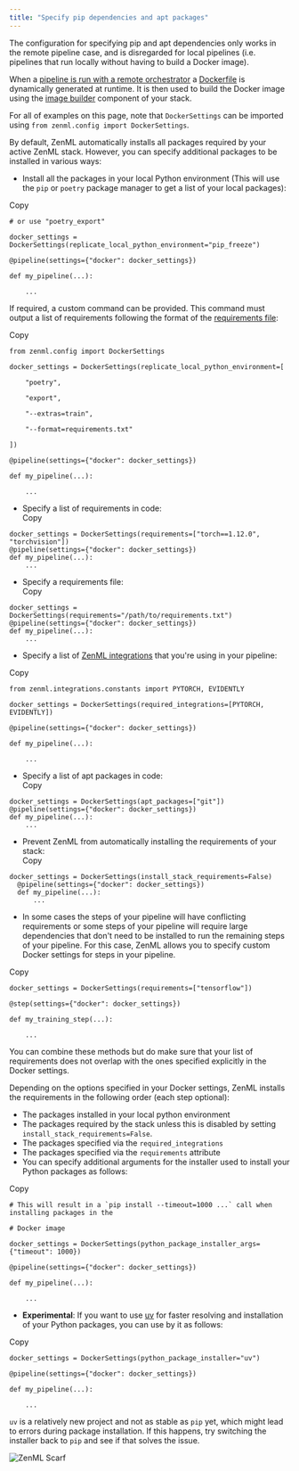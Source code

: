```yaml
---
title: "Specify pip dependencies and apt packages"
---
```


The configuration for specifying pip and apt dependencies only works in the remote pipeline case, and is disregarded for local pipelines (i.e. pipelines that run locally without having to build a Docker image).

When a [pipeline is run with a remote orchestrator](/how-to/configure-python-environments) a [Dockerfile](https://docs.docker.com/engine/reference/builder/) is dynamically generated at runtime. It is then used to build the Docker image using the [image builder](/how-to/configure-python-environments#-configure-python-environments) component of your stack.

For all of examples on this page, note that `DockerSettings` can be imported using `from zenml.config import DockerSettings`.

By default, ZenML automatically installs all packages required by your active ZenML stack. However, you can specify additional packages to be installed in various ways:

* Install all the packages in your local Python environment (This will use the `pip` or `poetry` package manager to get a list of your local packages):

Copy

```
# or use "poetry_export"

docker_settings = DockerSettings(replicate_local_python_environment="pip_freeze")

@pipeline(settings={"docker": docker_settings})

def my_pipeline(...):

    ...
```

If required, a custom command can be provided. This command must output a list of requirements following the format of the [requirements file](https://pip.pypa.io/en/stable/reference/requirements-file-format/):

Copy

```
from zenml.config import DockerSettings

docker_settings = DockerSettings(replicate_local_python_environment=[

    "poetry",

    "export",

    "--extras=train",

    "--format=requirements.txt"

])

@pipeline(settings={"docker": docker_settings})

def my_pipeline(...):

    ...
```

* Specify a list of requirements in code:  
Copy  
```  
docker_settings = DockerSettings(requirements=["torch==1.12.0", "torchvision"])  
@pipeline(settings={"docker": docker_settings})  
def my_pipeline(...):  
    ...  
```
* Specify a requirements file:  
Copy  
```  
docker_settings = DockerSettings(requirements="/path/to/requirements.txt")  
@pipeline(settings={"docker": docker_settings})  
def my_pipeline(...):  
    ...  
```
* Specify a list of [ZenML integrations](/stack-components/component-guide) that you're using in your pipeline:

Copy

```
from zenml.integrations.constants import PYTORCH, EVIDENTLY

docker_settings = DockerSettings(required_integrations=[PYTORCH, EVIDENTLY])

@pipeline(settings={"docker": docker_settings})

def my_pipeline(...):

    ...
```

* Specify a list of apt packages in code:  
Copy  
```  
docker_settings = DockerSettings(apt_packages=["git"])  
@pipeline(settings={"docker": docker_settings})  
def my_pipeline(...):  
    ...  
```
* Prevent ZenML from automatically installing the requirements of your stack:  
Copy  
```  
docker_settings = DockerSettings(install_stack_requirements=False)  
  @pipeline(settings={"docker": docker_settings})  
  def my_pipeline(...):  
      ...  
```
* In some cases the steps of your pipeline will have conflicting requirements or some steps of your pipeline will require large dependencies that don't need to be installed to run the remaining steps of your pipeline. For this case, ZenML allows you to specify custom Docker settings for steps in your pipeline.

Copy

```
docker_settings = DockerSettings(requirements=["tensorflow"])

@step(settings={"docker": docker_settings})

def my_training_step(...):

    ...
```

You can combine these methods but do make sure that your list of requirements does not overlap with the ones specified explicitly in the Docker settings.

Depending on the options specified in your Docker settings, ZenML installs the requirements in the following order (each step optional):

* The packages installed in your local python environment
* The packages required by the stack unless this is disabled by setting `install_stack_requirements=False`.
* The packages specified via the `required_integrations`
* The packages specified via the `requirements` attribute
* You can specify additional arguments for the installer used to install your Python packages as follows:

Copy

```
# This will result in a `pip install --timeout=1000 ...` call when installing packages in the

# Docker image

docker_settings = DockerSettings(python_package_installer_args={"timeout": 1000})

@pipeline(settings={"docker": docker_settings})

def my_pipeline(...):

    ...
```

* **Experimental**: If you want to use [uv](https://github.com/astral-sh/uv) for faster resolving and installation of your Python packages, you can use by it as follows:

Copy

```
docker_settings = DockerSettings(python_package_installer="uv")

@pipeline(settings={"docker": docker_settings})

def my_pipeline(...):

    ...
```

`uv` is a relatively new project and not as stable as `pip` yet, which might lead to errors during package installation. If this happens, try switching the installer back to `pip` and see if that solves the issue.

![ZenML Scarf](/images/how-to/customize-docker-builds)